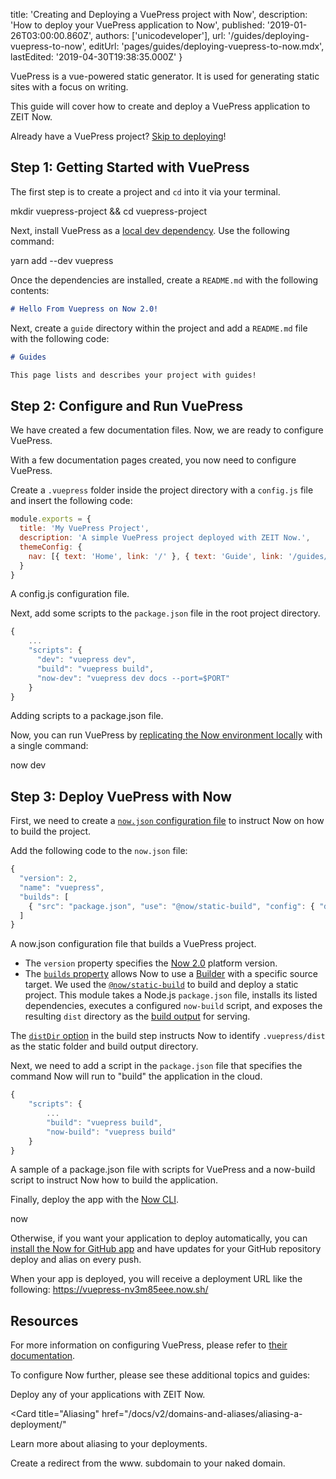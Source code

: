 
  title: 'Creating and Deploying a VuePress project with Now',
  description: 'How to deploy your VuePress application to Now',
  published: '2019-01-26T03:00:00.860Z',
  authors: ['unicodeveloper'],
  url: '/guides/deploying-vuepress-to-now',
  editUrl: 'pages/guides/deploying-vuepress-to-now.mdx',
  lastEdited: '2019-04-30T19:38:35.000Z'
}

VuePress is a vue-powered static generator. It is used for generating static sites with a focus on writing.

This guide will cover how to create and deploy a VuePress application to ZEIT Now.

Already have a VuePress project? [Skip to deploying](#step-3:-deploy-vuepress-with-now)!

## Step 1: Getting Started with VuePress

The first step is to create a project and `cd` into it via your terminal.

<TerminalInput>mkdir vuepress-project && cd vuepress-project</TerminalInput>

Next, install VuePress as a [local dev dependency](https://yarnpkg.com/en/docs/usage). Use the following command:

<TerminalInput>yarn add --dev vuepress</TerminalInput>

Once the dependencies are installed, create a `README.md` with the following contents:

```markdown
# Hello From Vuepress on Now 2.0!
```

Next, create a `guide` directory within the project and add a `README.md` file with the following code:

```markdown
# Guides

This page lists and describes your project with guides!
```

## Step 2: Configure and Run VuePress

We have created a few documentation files. Now, we are ready to configure VuePress.

With a few documentation pages created, you now need to configure VuePress.

Create a `.vuepress` folder inside the project directory with a `config.js` file and insert the following code:

```js
module.exports = {
  title: 'My VuePress Project',
  description: 'A simple VuePress project deployed with ZEIT Now.',
  themeConfig: {
    nav: [{ text: 'Home', link: '/' }, { text: 'Guide', link: '/guides/' }]
  }
}
```

<Caption>
  A <InlineCode>config.js</InlineCode> configuration file.
</Caption>

Next, add some scripts to the `package.json` file in the root project directory.

```js
{
    ...
    "scripts": {
      "dev": "vuepress dev",
      "build": "vuepress build",
      "now-dev": "vuepress dev docs --port=$PORT"
    }
}
```

<Caption>
  Adding scripts to a <InlineCode>package.json</InlineCode> file.
</Caption>

Now, you can run VuePress by [replicating the Now environment locally](/docs/v2/development/basics/) with a single command:

<TerminalInput>now dev</TerminalInput>

## Step 3: Deploy VuePress with Now

First, we need to create a [`now.json` configuration file](/docs/v2/deployments/configuration) to instruct Now on how to build the project.

Add the following code to the `now.json` file:

```js
{
  "version": 2,
  "name": "vuepress",
  "builds": [
    { "src": "package.json", "use": "@now/static-build", "config": { "distDir": ".vuepress/dist" } }
  ]
}
```

<Caption>
  A <InlineCode>now.json</InlineCode> configuration file that builds a VuePress
  project.
</Caption>

- The `version` property specifies the [Now 2.0](/now) platform version.
- The [`builds` property](/docs/v2/deployments/builds) allows Now to use a [Builder](/docs/v2/deployments/builders/overview/) with a specific source target. We used the [`@now/static-build`](/docs/v2/deployments/official-builders/static-build-now-static-build/) to build and deploy a static project. This module takes a Node.js `package.json` file, installs its listed dependencies, executes a configured `now-build` script, and exposes the resulting `dist` directory as the [build output](/docs/v2/deployments/builds/#sources-and-outputs) for serving.

The [`distDir` option](/docs/v2/deployments/official-builders/static-build-now-static-build/#configuring-the-build-output-directory) in the build step instructs Now to identify `.vuepress/dist` as the static folder and build output directory.

Next, we need to add a script in the `package.json` file that specifies the command Now will run to "build" the application in the cloud.

```js
{
    "scripts": {
        ...
        "build": "vuepress build",
        "now-build": "vuepress build"
    }
}
```

<Caption>
  A sample of a <InlineCode>package.json</InlineCode> file with scripts for
  VuePress and a <InlineCode>now-build</InlineCode> script to instruct Now how
  to build the application.
</Caption>

Finally, deploy the app with the [Now CLI](/docs/v2/getting-started/installation#now-cli).

<TerminalInput>now</TerminalInput>

Otherwise, if you want your application to deploy automatically, you can [install the Now for GitHub app](/docs/v2/integrations/now-for-github/) and have updates for your GitHub repository deploy and alias on every push.

When your app is deployed, you will receive a deployment URL like the following: <https://vuepress-nv3m85eee.now.sh/>

## Resources

For more information on configuring VuePress, please refer to [their documentation](https://vuepress.vuejs.org/guide/).

To configure Now further, please see these additional topics and guides:

<Card title="Deploying Basics" href="/docs/v2/deployments/basics">
  Deploy any of your applications with ZEIT Now.
</Card>

<Card
  title="Aliasing"
  href="/docs/v2/domains-and-aliases/aliasing-a-deployment/"
>
  Learn more about aliasing to your deployments.
</Card>

<Card title="www. Redirect" href="/guides/redirect-from-www">
  Create a redirect from the www. subdomain to your naked domain.
</Card>

